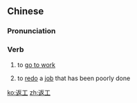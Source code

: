 ==Chinese==
{{zh-forms}}

===Pronunciation===
{{zh-pron
|m=fǎngōng
|c=faan1 gung1
|cat=v
}}

===Verb===
{{zh-verb}}

# {{lb|zh|Cantonese}} to [[go to work]]
# {{lb|zh|Mandarin}} to [[redo]] a [[job]] that has been poorly done

[[ko:返工]]
[[zh:返工]]